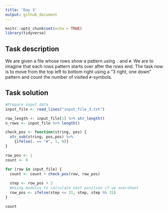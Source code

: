 ```yaml
---
title: 'Day 3'
output: github_document
---
```


```r
knitr::opts_chunk$set(echo = TRUE)
library(tidyverse)
```

## Task description
We are given a file whose rows show a pattern using `.` and `#`. We are to imagine that each rows pattern starts over after the rows end. The task now is to move from the top left to bottom right using a "3 right, one down" pattern and count the number of visited `#`-symbols.

## Task solution
```r
#Prepare input data
input_file <- read_lines("input_file_3.txt")
```
```r
row_length <- input_file[1] %>% str_length()
n_rows <- input_file %>% length()

check_pos <- function(string, pos) {
  str_sub(string, pos,pos) %>% 
    {ifelse(. == "#", 1, 0)}
}

row_pos <- 1
count <- 0

for (row in input_file) {
  count <- count + check_pos(row, row_pos)
  
  step <- row_pos + 3
  #Using modulus to calculate next position if we overshoot
  row_pos <- ifelse(step <= 31, step, step %% 31)
}

count
```

